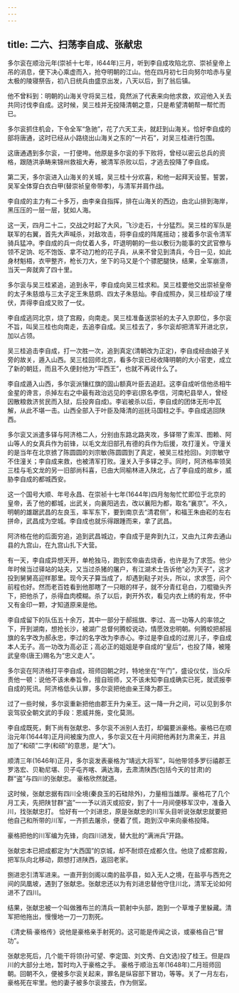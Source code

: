 ```yaml
---
---
---
```

title: 二六、扫荡李自成、张献忠
---



多尔衮在顺治元年(崇祯十七年，l644年)三月，听到李自成攻陷北京、崇祯皇帝上吊的消息，便下决心乘虚而入，抢夺明朝的江山。他在四月初七日向努尔哈赤与皇太极的陵寝祭告，初八日统兵由盛京出发，八天以后，到了翁后镇。

他不曾料到：明朝的山海关守将吴三桂，竟然派了代表来向他求救，欢迎他入关去共同讨伐李自成。这时候，吴三桂并无投降清朝之意，只是希望清朝帮一帮忙而已。

多尔衮抓住机会，下令全军“急驰”，花了六天工夫，就赶到山海关。恰好李自成的部将唐通，这时已经从小路绕出山海关之东的“一片石”，对吴三桂进行包围。

这唐通遇到多尔衮，一打便垮。他原是多尔衮的手下败将，曾经以密云总兵的资格，跟随洪承畴来锦州救祖大寿，被清军杀败以后，才逃去投降了李自成。

第二天，多尔衮进入山海关的关城，吴三桂十分欢喜，和他一起拜天设誓。誓罢，吴军全体穿白衣白甲(替崇祯皇帝带孝)，与清军并肩作战。

李自成的主力有二十多万，由李亲自指挥，排在山海关的西边，由北山排到海岸，黑压压的一层一层，犹如人海。

这一天，四月二十二，交战之时起了大风，飞沙走石，十分猛烈。吴三桂的军队是联军的右翼，首先大声喊杀，对敌攻击，将李自成的阵尾摇动；接着多尔衮令清军骑兵猛冲。李自成的兵一向仗着人多，吓退明朝的一些以敷衍为能事的文武官僚与领不足饷、吃不饱饭、拿不动刀枪的花子兵，从来不曾见到清兵，今日一见，如此身材魁梧，衣甲整齐，枪长刀大，坐下的马又是个个骠肥腿快，结果，全军崩溃，当天一奔就奔了四十里。

多尔衮与吴三桂紧追，追到永平，李自成向吴三桂求和。吴三桂要他交出崇祯皇帝的太子朱慈烺与三太子定王朱慈炯、四太子朱慈灿。李自成照办，吴三桂却设了埋伏，弄得李自成又败了一仗。

李自成逃同北京，烧了宫殿，向南走。吴三桂准备送崇祯的太子入京即位，多尔衮不旨，叫吴三桂也向南走，去追李自成。吴三桂去了，多尔衮却把清军开进北京，加以占领。

吴三桂追击李自成，打一次胜一次，追到真定(清朝改为正定)，李自成经由娘子关旁的故关，遁入山西。吴三桂回师北京，看多尔衮已经收降明朝的大小官吏，成立了新的朝廷，而且不久便封他为“平西王”，也就不再说什么了。

李自成遁入山西，多尔衮派镶红旗的固山额真叶臣去追赶。这李自成听信他丞相牛金星的谗言，杀掉左右之中最有政治远见的李岩(原名李信，河南杞县举人，曾经因散粮救济贫民而入狱，后投奔自成)。李岩被杀以后，李自成的团体无形中瓦解，从此不堪一击。山西全部入于叶臣及降清的巡抚马国柱之手。李自成逃回陕西。

多尔衮又派遣多铎与阿济格二人，分别由东路北路夹攻，多铎带了索浑、图赖、阿山等人的女真兵作为前锋，以毛文龙旧部孔有德的兵作为后援，攻打潼关。守潼关的是当年在北京掳了陈圆圆的刘宗敏(陈圆圆到了真定，被吴三桂抢回)。刘宗敏守不住潼关；李自成来救，也被清军打败。潼关入于多铎之手。同时，阿济格率领吴三桂与毛文龙的另一旧部尚科喜，已由大同榆林进入陕北，占了李自成的故乡，威胁李自成的都城西安。

这一个国号大顺、年号永昌、在崇祯十七年(1644年)四月匆匆忙忙即位于北京的皇帝，丢了他的都城，出武关，向襄阳逃去，改以襄阳为都，取名“襄京”。不久，明朝的雄踞武昌的左良玉，率军东下，要到南京去“清君侧”，和福王朱由崧的左右拼命，武昌成为空城。李自成也就乐得跟踵而来，拿了武昌。

阿济格在他的后面穷追，追到武昌城边，李自成于是奔到九江，又由九江奔去通山县的九宫山，在九宫山扎下大营。

有一天，李自成异想天开，单枪独马，跑到玄帝庙去烧香，也许是为了求签。他少年时候当过驿站的站夫，又当过杀猪的屠户，有江湖术士告诉他“必为天子”，这才投到舅舅高迎样那里。现今天子算当成了，却遇到鞑子对头，所以，求求签，问个前程也好。然而老百姓看到他那瞎了一只眼的样子，就不分青红皂白，刀棍锄头齐下，把他杀了，杀得血肉模糊。杀了以后，剥开外农，看见内衣上绣的有龙，怀中又有金印一颗，才知道原来是他。

李自成留下的队伍五十余万，其中一部分于郝摇旗、李过、高一功等人的率领之下，开到湖南，想抢长沙，被湖广总督何腾蛟说动，情愿效忠明朝。何腾蛟把郝摇旗的名字改为郝永忠，李过的名字改为李赤心。李过是李自成的过房儿子，李自成本人无子。高一功改为高必正；高必正的姐姐是李自成的“皇后”，也投了降，被隆武皇帝(唐王)赐名为“忠义走人”。

多尔衮在阿济格打平李自成，班师回朝之时，特地坐在“午门”，盛设仪仗，当众斥责他一顿：说他不该未奉旨令，擅自班师，又不该未知李自成确实已死，就谎报李自成的死讯。阿济格低头认罪，多尔衮把他由亲王降为郡王。

过了一些时候，多尔衮重新把他由郡王升为亲王。这一降一升之间，可以见到多尔衮驾驭全朝文武的手段：恩威并施，变化莫测。

李自成既死，剩下尚有张献忠、多尔衮不派别人去打，却偏要派豪格。豪格已在顺治元年(1644年)正月间被废为庶人，多尔衮又在十月间把他再封为肃亲王，并且加了“和硕”二字(和硕”的意思，是“大”)。

顺清三年(1646年)正月，多尔衮发表豪格为“靖远大将军”，叫他带领多罗衍禧郡王罗洛宏、贝勒尼堪、贝子屯齐喀、满达海，去肃清陕西(包括今天的甘肃)的群“盗”与四川的张献忠。 豪格欣然就道。

这时候，张献忠据有四川全境(秦良玉的石硅除外)，力量相当雄厚。豪格花了几个月工夫，先把陕甘群“盗”一一予以消灭或招安，到了十一月间便移军汉中，准备入川，找张献忠打。 恰好有一个刘进忠，原是张献忠的川军头目听说张献忠就要把他自己和所带的川军，一齐抓去屠杀，便着了慌，跑到汉中来向豪格投降。

豪格把他的川军编为先锋，向四川进发，替大批的“满洲兵”开路。

张献忠本已把成都定为“大西国”的京城，却不耐烦在成都久住。他烧了成都宫殿，把军队向北移动，颇想打进陕西，返回老家。

捌进忠引清军进来。一直开到剑阁以南的盐亭县，如入无人之境，在盐亭与西充之间的凤凰坡，遇到了张献忠。张献忠还以为有刘进忠替他守住川北，清军无论如何进不了四川。

结果，张献忠被一个叫做雅布兰的清兵一箭射中头部，跑到一个草堆子里躲藏。清军把他拖出，慢慢地一刀一刀割死。

《清史稿·豪格传》说他是豪格亲手射死的。这可能是传闻之谈，或豪格自己“冒功”。

张献忠死后，几个能干将领(孙可望、李定国、刘文秀、白文选)投了桂王。但是四川的大部分土地，暂时均入于豪格之手。 豪格于顺治五年(1648年)二月班师回朝。回朝不久，便被多尔衮关起来，罪名是纵容部下冒功，等等。关了一月左右，豪格死在牢里。他的妻子被多尔衮接去，作为侧室。